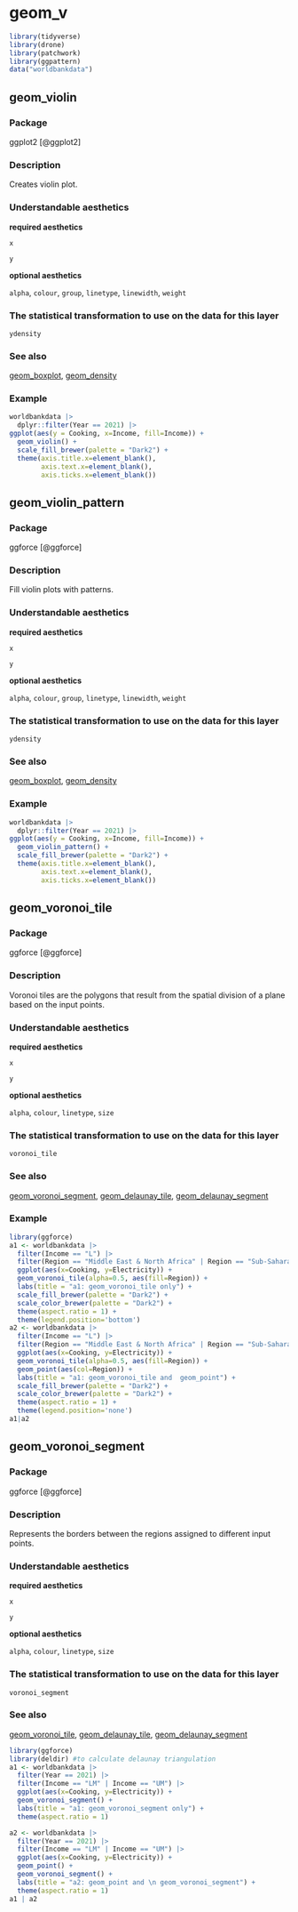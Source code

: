# geom_v  {#sec-v}

```r
library(tidyverse)
library(drone)
library(patchwork)
library(ggpattern)
data("worldbankdata")
```




## geom_violin{#violin}


### Package

ggplot2 [@ggplot2]

### Description

Creates violin plot.

### Understandable aesthetics

**required aesthetics**
  
`x`

`y`

**optional aesthetics**
  
  `alpha`, `colour`, `group`, `linetype`, `linewidth`, `weight`

### The statistical transformation to use on the data for this layer 

`ydensity`

### See also

[geom_boxplot](#boxplot), [geom_density](#density)
  
### Example

```r
worldbankdata |>
  dplyr::filter(Year == 2021) |>
ggplot(aes(y = Cooking, x=Income, fill=Income)) + 
  geom_violin() + 
  scale_fill_brewer(palette = "Dark2") +
  theme(axis.title.x=element_blank(),
        axis.text.x=element_blank(),
        axis.ticks.x=element_blank())
```

## geom_violin_pattern {#violin_pattern}

### Package

ggforce [@ggforce]

### Description

Fill violin plots with patterns.

### Understandable aesthetics

**required aesthetics**
  
`x`

`y`

**optional aesthetics**
  
  `alpha`, `colour`, `group`, `linetype`, `linewidth`, `weight`

### The statistical transformation to use on the data for this layer 

`ydensity`

### See also

[geom_boxplot](#boxplot), [geom_density](#density)
  
### Example

```r
worldbankdata |>
  dplyr::filter(Year == 2021) |>
ggplot(aes(y = Cooking, x=Income, fill=Income)) + 
  geom_violin_pattern() + 
  scale_fill_brewer(palette = "Dark2") +
  theme(axis.title.x=element_blank(),
        axis.text.x=element_blank(),
        axis.ticks.x=element_blank())
```

## geom_voronoi_tile


### Package

ggforce [@ggforce]

### Description

Voronoi tiles are the polygons that result from the spatial division of a plane based on the input points.


### Understandable aesthetics

**required aesthetics**
  
`x`

`y`

**optional aesthetics**
  
  `alpha`, `colour`,  `linetype`, `size`

### The statistical transformation to use on the data for this layer 

`voronoi_tile`

### See also

[geom_voronoi_segment](#voroni_segment), [geom_delaunay_tile](#delaunay_tile), [geom_delaunay_segment](#delaunay_segment)
  
### Example


```r
library(ggforce)
a1 <- worldbankdata |>
  filter(Income == "L") |>
  filter(Region == "Middle East & North Africa" | Region == "Sub-Saharan Africa") |>
  ggplot(aes(x=Cooking, y=Electricity)) +   
  geom_voronoi_tile(alpha=0.5, aes(fill=Region)) + 
  labs(title = "a1: geom_voronoi_tile only") +
  scale_fill_brewer(palette = "Dark2") +
  scale_color_brewer(palette = "Dark2") +
  theme(aspect.ratio = 1) + 
  theme(legend.position='bottom')
a2 <- worldbankdata |>
  filter(Income == "L") |>
  filter(Region == "Middle East & North Africa" | Region == "Sub-Saharan Africa") |>
  ggplot(aes(x=Cooking, y=Electricity)) +   
  geom_voronoi_tile(alpha=0.5, aes(fill=Region)) + 
  geom_point(aes(col=Region)) + 
  labs(title = "a1: geom_voronoi_tile and  geom_point") +
  scale_fill_brewer(palette = "Dark2") +
  scale_color_brewer(palette = "Dark2") +
  theme(aspect.ratio = 1) +
  theme(legend.position='none')
a1|a2
```

## geom_voronoi_segment

### Package

ggforce [@ggforce]

### Description


Represents the borders between the regions assigned to different input points.


### Understandable aesthetics

**required aesthetics**
  
`x`

`y`

**optional aesthetics**
  
  `alpha`, `colour`,  `linetype`, `size`

### The statistical transformation to use on the data for this layer 

`voronoi_segment`

### See also

[geom_voronoi_tile](#voroni_tile), [geom_delaunay_tile](#delaunay_tile), [geom_delaunay_segment](#delaunay_segment)

```r
library(ggforce)
library(deldir) #to calculate delaunay triangulation
a1 <- worldbankdata |>
  filter(Year == 2021) |>
  filter(Income == "LM" | Income == "UM") |>
  ggplot(aes(x=Cooking, y=Electricity)) +   
  geom_voronoi_segment() +
  labs(title = "a1: geom_voronoi_segment only") +
  theme(aspect.ratio = 1)

a2 <- worldbankdata |>
  filter(Year == 2021) |>
  filter(Income == "LM" | Income == "UM") |>
  ggplot(aes(x=Cooking, y=Electricity)) +   
  geom_point() +
  geom_voronoi_segment() +
  labs(title = "a2: geom_point and \n geom_voronoi_segment") +
  theme(aspect.ratio = 1)
a1 | a2
```



